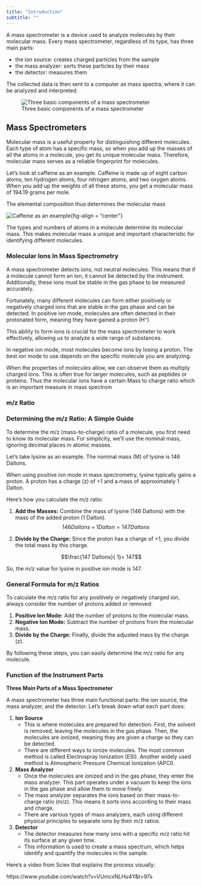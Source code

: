 ```yaml
---
title: "Introduction"
subtitle: ""
---
```


A mass spectrometer is a device used to analyze molecules by their molecular mass. Every mass spectrometer, regardless of its type, has three main parts:

-   the ion source: creates charged particles from the sample
-   the mass analyzer: sorts these particles by their mass
-   the detector: measures them

The collected data is then sent to a computer as mass spectra, where it can be analyzed and interpreted.

![Three basic components of a mass spectrometer](img/1-three-components.jpg)

## Mass Spectrometers

Molecular mass is a useful property for distinguishing different molecules. Each type of atom has a specific mass, so when you add up the masses of all the atoms in a molecule, you get its unique molecular mass. Therefore, molecular mass serves as a reliable fingerprint for molecules.

Let's look at caffeine as an example. Caffeine is made up of eight carbon atoms, ten hydrogen atoms, four nitrogen atoms, and two oxygen atoms. When you add up the weights of all these atoms, you get a molecular mass of 194.19 grams per mole.

The elemental composition thus determines the molecular mass

![Caffeine as an example](img/2-caffeine.jpg){fig-align = "center"}

The types and numbers of atoms in a molecule determine its molecular mass. This makes molecular mass a unique and important characteristic for identifying different molecules.

### Molecular Ions In Mass Spectrometry

A mass spectrometer detects ions, not neutral molecules. This means that if a molecule cannot form an ion, it cannot be detected by the instrument. Additionally, these ions must be stable in the gas phase to be measured accurately.

Fortunately, many different molecules can form either positively or negatively charged ions that are stable in the gas phase and can be detected. In positive ion mode, molecules are often detected in their protonated form, meaning they have gained a proton (H⁺).

This ability to form ions is crucial for the mass spectrometer to work effectively, allowing us to analyze a wide range of substances.

In negative ion mode, most molecules become ions by losing a proton. The best ion mode to use depends on the specific molecule you are analyzing.

When the properties of molecules allow, we can observe them as multiply charged ions. This is often true for larger molecules, such as peptides or proteins. Thus the molecular ions have a certain Mass to charge ratio which is an important measure in mass spectrom

### m/z Ratio

### Determining the m/z Ratio: A Simple Guide

To determine the m/z (mass-to-charge) ratio of a molecule, you first need to know its molecular mass. For simplicity, we'll use the nominal mass, ignoring decimal places in atomic masses.

Let's take lysine as an example. The nominal mass (M) of lysine is 146 Daltons.

When using positive ion mode in mass spectrometry, lysine typically gains a proton. A proton has a charge (z) of +1 and a mass of approximately 1 Dalton.

Here's how you calculate the m/z ratio:

1.  **Add the Masses:** Combine the mass of lysine (146 Daltons) with the mass of the added proton (1 Dalton). $$ 146 Daltons + 1 Dalton = 147 Daltons$$

2.  **Divide by the Charge:** Since the proton has a charge of +1, you divide the total mass by this charge.

$$\frac{147 Daltons}{ 1}= 147$$

So, the m/z value for lysine in positive ion mode is 147.

### General Formula for m/z Ratios

To calculate the m/z ratio for any positively or negatively charged ion, always consider the number of protons added or removed:

1.  **Positive Ion Mode:** Add the number of protons to the molecular mass.
2.  **Negative Ion Mode:** Subtract the number of protons from the molecular mass.
3.  **Divide by the Charge:** Finally, divide the adjusted mass by the charge (z).

By following these steps, you can easily determine the m/z ratio for any molecule.

### Function of the Instrument Parts

**Three Main Parts of a Mass Spectrometer**

A mass spectrometer has three main functional parts: the ion source, the mass analyzer, and the detector. Let’s break down what each part does:

1.  **Ion Source**
    -   This is where molecules are prepared for detection. First, the solvent is removed, leaving the molecules in the gas phase. Then, the molecules are ionized, meaning they are given a charge so they can be detected.
    -   There are different ways to ionize molecules. The most common method is called Electrospray Ionization (ESI). Another widely used method is Atmospheric Pressure Chemical Ionization (APCI).
2.  **Mass Analyzer**
    -   Once the molecules are ionized and in the gas phase, they enter the mass analyzer. This part operates under a vacuum to keep the ions in the gas phase and allow them to move freely.
    -   The mass analyzer separates the ions based on their mass-to-charge ratio (m/z). This means it sorts ions according to their mass and charge.
    -   There are various types of mass analyzers, each using different physical principles to separate ions by their m/z ratios.
3.  **Detector**
    -   The detector measures how many ions with a specific m/z ratio hit its surface at any given time.
    -   This information is used to create a mass spectrum, which helps identify and quantify the molecules in the sample.

Here’s a video from Sciex that explains the process visually:

https://www.youtube.com/watch?v=VUmcxNLHu4Y&t=97s
